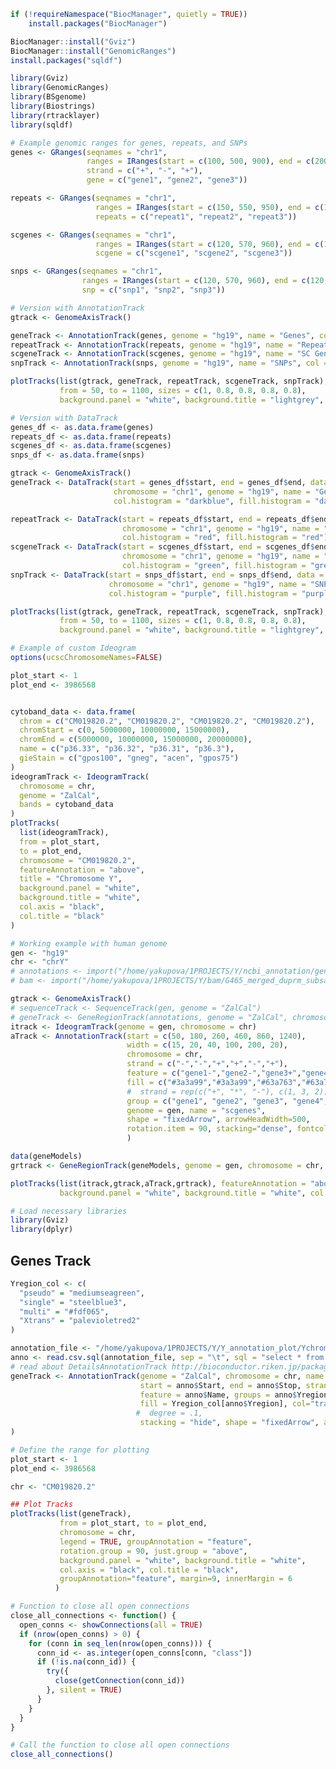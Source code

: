 ```r
if (!requireNamespace("BiocManager", quietly = TRUE))
    install.packages("BiocManager")

BiocManager::install("Gviz")
BiocManager::install("GenomicRanges")
install.packages("sqldf")
```
```r
library(Gviz)
library(GenomicRanges)
library(BSgenome)
library(Biostrings)
library(rtracklayer)
library(sqldf)
```



```r
# Example genomic ranges for genes, repeats, and SNPs
genes <- GRanges(seqnames = "chr1",
                 ranges = IRanges(start = c(100, 500, 900), end = c(200, 600, 1000)),
                 strand = c("+", "-", "+"),
                 gene = c("gene1", "gene2", "gene3"))

repeats <- GRanges(seqnames = "chr1",
                   ranges = IRanges(start = c(150, 550, 950), end = c(180, 580, 980)),
                   repeats = c("repeat1", "repeat2", "repeat3"))

scgenes <- GRanges(seqnames = "chr1",
                   ranges = IRanges(start = c(120, 570, 960), end = c(130, 580, 970)),
                   scgene = c("scgene1", "scgene2", "scgene3"))

snps <- GRanges(seqnames = "chr1",
                ranges = IRanges(start = c(120, 570, 960), end = c(120, 570, 960)),
                snp = c("snp1", "snp2", "snp3"))
```



```r
# Version with AnnotationTrack
gtrack <- GenomeAxisTrack()

geneTrack <- AnnotationTrack(genes, genome = "hg19", name = "Genes", col = "darkblue", fill = "darkblue")
repeatTrack <- AnnotationTrack(repeats, genome = "hg19", name = "Repeats", col = "red", fill = "red")
scgeneTrack <- AnnotationTrack(scgenes, genome = "hg19", name = "SC Genes", col = "green", fill = "green")
snpTrack <- AnnotationTrack(snps, genome = "hg19", name = "SNPs", col = "purple", fill = "purple", shape = "box")

plotTracks(list(gtrack, geneTrack, repeatTrack, scgeneTrack, snpTrack), 
           from = 50, to = 1100, sizes = c(1, 0.8, 0.8, 0.8, 0.8),
           background.panel = "white", background.title = "lightgrey", col.axis = "black", col.title = "black")

```

```r
# Version with DataTrack
genes_df <- as.data.frame(genes)
repeats_df <- as.data.frame(repeats)
scgenes_df <- as.data.frame(scgenes)
snps_df <- as.data.frame(snps)

gtrack <- GenomeAxisTrack()
geneTrack <- DataTrack(start = genes_df$start, end = genes_df$end, data = rep(1, nrow(genes_df)),
                       chromosome = "chr1", genome = "hg19", name = "Genes", type = "hist", 
                       col.histogram = "darkblue", fill.histogram = "darkblue")

repeatTrack <- DataTrack(start = repeats_df$start, end = repeats_df$end, data = rep(1, nrow(repeats_df)),
                         chromosome = "chr1", genome = "hg19", name = "Repeats", type = "hist", 
                         col.histogram = "red", fill.histogram = "red")
scgeneTrack <- DataTrack(start = scgenes_df$start, end = scgenes_df$end, data = rep(1, nrow(scgenes_df)),
                         chromosome = "chr1", genome = "hg19", name = "SC Genes", type = "hist", 
                         col.histogram = "green", fill.histogram = "green")
snpTrack <- DataTrack(start = snps_df$start, end = snps_df$end, data = rep(1, nrow(snps_df)),
                      chromosome = "chr1", genome = "hg19", name = "SNPs", type = "hist", 
                      col.histogram = "purple", fill.histogram = "purple")

plotTracks(list(gtrack, geneTrack, repeatTrack, scgeneTrack, snpTrack), 
           from = 50, to = 1100, sizes = c(1, 0.8, 0.8, 0.8, 0.8), 
           background.panel = "white", background.title = "lightgrey", col.axis = "black", col.title = "black")
```

```r
# Example of custom Ideogram
options(ucscChromosomeNames=FALSE)

plot_start <- 1
plot_end <- 3986568


cytoband_data <- data.frame(
  chrom = c("CM019820.2", "CM019820.2", "CM019820.2", "CM019820.2"),
  chromStart = c(0, 5000000, 10000000, 15000000),
  chromEnd = c(5000000, 10000000, 15000000, 20000000),
  name = c("p36.33", "p36.32", "p36.31", "p36.3"),
  gieStain = c("gpos100", "gneg", "acen", "gpos75")
)
ideogramTrack <- IdeogramTrack(
  chromosome = chr,
  genome = "ZalCal",
  bands = cytoband_data
)
plotTracks(
  list(ideogramTrack),
  from = plot_start,
  to = plot_end,
  chromosome = "CM019820.2",
  featureAnnotation = "above",
  title = "Chromosome Y",
  background.panel = "white",
  background.title = "white",
  col.axis = "black",
  col.title = "black"
)
```

```r
# Working example with human genome
gen <- "hg19"
chr <- "chrY"
# annotations <- import("/home/yakupova/1PROJECTS/Y/ncbi_annotation/genomic.gff")
# bam <- import("/home/yakupova/1PROJECTS/Y/bam/G465_merged_duprm_subsample0_25_realigned.Y.bam")

gtrack <- GenomeAxisTrack()
# sequenceTrack <- SequenceTrack(gen, genome = "ZalCal")
# geneTrack <- GeneRegionTrack(annotations, genome = "ZalCal", chromosome = chr, name = "Genes")
itrack <- IdeogramTrack(genome = gen, chromosome = chr)
aTrack <- AnnotationTrack(start = c(50, 180, 260, 460, 860, 1240),
                          width = c(15, 20, 40, 100, 200, 20),
                          chromosome = chr,
                          strand = c("-","-","+","+","-","+"),
                          feature = c("gene1-","gene2-","gene3+","gene4+","gene5-","gene6+"),
                          fill = c("#3a3a99","#3a3a99","#63a763","#63a763","#3a3a99","#bfc237"),
                          #  strand = rep(c("+", "*", "-"), c(1, 3, 2)),
                          group = c("gene1", "gene2", "gene3", "gene4", "gene5", "gene6"),
                          genome = gen, name = "scgenes",
                          shape = "fixedArrow", arrowHeadWidth=500,
                          rotation.item = 90, stacking="dense", fontcolor.item = "black", featureAnnotation="above"
                          )

data(geneModels)
grtrack <- GeneRegionTrack(geneModels, genome = gen, chromosome = chr, name = "Gene Model")

plotTracks(list(itrack,gtrack,aTrack,grtrack), featureAnnotation = "above",  title="Chromosome Y",
           background.panel = "white", background.title = "white", col.axis = "black", col.title = "black")
```

```r
# Load necessary libraries
library(Gviz)
library(dplyr)
```
## Genes Track
```r
Yregion_col <- c(
  "pseudo" = "mediumseagreen",
  "single" = "steelblue3",
  "multi" = "#fdf065",
  "Xtrans" = "palevioletred2"
)

annotation_file <- "/home/yakupova/1PROJECTS/Y/Y_annotation_plot/Ychromsome_annotation_Rin.csv"
anno <- read.csv.sql(annotation_file, sep = "\t", sql = "select * from file where gene_biotype != 'pseudogene'")
# read about DetailsAnnotationTrack http://bioconductor.riken.jp/packages/3.10/bioc/vignettes/Gviz/inst/doc/Gviz.html
geneTrack <- AnnotationTrack(genome = "ZalCal", chromosome = chr, name = "Genes",
                             start = anno$Start, end = anno$Stop, strand = anno$Strand,
                             feature = anno$Name, groups = anno$Yregion,
                             fill = Yregion_col[anno$Yregion], col="transparent",
                            #  degree = .1,
                             stacking = "hide", shape = "fixedArrow", arrowHeadWidth = 100
)

# Define the range for plotting
plot_start <- 1
plot_end <- 3986568

chr <- "CM019820.2"

## Plot Tracks
plotTracks(list(geneTrack),
           from = plot_start, to = plot_end,
           chromosome = chr,
           legend = TRUE, groupAnnotation = "feature",
           rotation.group = 90, just.group = "above",
           background.panel = "white", background.title = "white",
           col.axis = "black", col.title = "black",
           groupAnnotation="feature", margin=9, innerMargin = 6
          )

# Function to close all open connections
close_all_connections <- function() {
  open_conns <- showConnections(all = TRUE)
  if (nrow(open_conns) > 0) {
    for (conn in seq_len(nrow(open_conns))) {
      conn_id <- as.integer(open_conns[conn, "class"])
      if (!is.na(conn_id)) {
        try({
          close(getConnection(conn_id))
        }, silent = TRUE)
      }
    }
  }
}

# Call the function to close all open connections
close_all_connections()
```